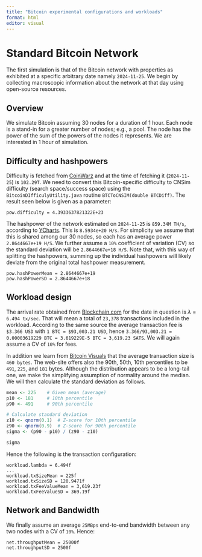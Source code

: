 ```yaml
---
title: "Bitcoin experimental configurations and workloads"
format: html
editor: visual
---
```


# Standard Bitcoin Network

The first simulation is that of the Bitcoin network with properties as exhibited at a specific arbitrary date namely `2024-11-25`. We begin by collecting macroscopic information about the network at that day using open-source resources.

## Overview

We simulate Bitcoin assuming 30 nodes for a duration of 1 hour. Each node is a stand-in for a greater number of nodes; e.g., a pool. The node has the power of the sum of the powers of the nodes it represents. We are interested in 1 hour of simulation.

## Difficulty and hashpowers

Difficulty is fetched from [CoinWarz](https://www.coinwarz.com/mining/bitcoin/difficulty-chart) and at the time of fetching it (`2024-11-25`) is `102.29T`. We need to convert this Bitcoin-specific difficulty to CNSim difficulty (search space/success space) using the `BitcoinDIfficulyUtility.java` routine `BTCToCNSIM(double BTCDiff)`. The result seen below is given as a parameter:

```{}       
pow.difficulty = 4.3933637821322E+23
```

The hashpower of the network estimated on `2024-11-25` is `859.34M TH/s`, according to [YCharts](https://ycharts.com/indicators/bitcoin_network_hash_rate). This is `8.5934e+20 H/s`. For simplicity we assume that this is shared among our 30 nodes, so each has an average power `2.8644667e+19 H/S`. We further assume a `10%` coefficient of variation (CV) so the standard deviation will be `2.8644667e+18 H/S`. Note that, with this way of splitting the hashpowers, summing up the individual hashpowers will likely deviate from the original total hashpower measurement.

```{}       
pow.hashPowerMean = 2.8644667e+19
pow.hashPowerSD = 2.8644667e+18
```

## Workload design

The arrival rate obtained from [Blockchain.com](https://www.blockchain.com/explorer/charts/transactions-per-second) for the date in question is $\lambda$ = `6.494 tx/sec`. That will mean a total of `23,378` transactions included in the workload. According to the same source the average transaction fee is `$3.366 USD` with `1 BTC = $93,003.21 USD`, hence `3.366/93,003.21 = 0.00003619229 BTC = 3.619229E-5 BTC = 3,619.23 SATS`. We will again assume a CV of `10%` for fees.

In addition we learn from [Bitcoin Visuals](https://bitcoinvisuals.com/chain-tx-size) that the average transaction size is `460 bytes`. The web-site offers also the 90th, 50th, 10th percentiles to be `491`, `225`, and `181` bytes. Although the distribution appears to be a long-tail one, we make the simplifying assumption of normality around the median. We will then calculate the standard deviation as follows.

```R
mean <- 225    # Given mean (average)
p10 <- 181     # 10th percentile
p90 <- 491     # 90th percentile

# Calculate standard deviation
z10 <- qnorm(0.1)  # Z-score for 10th percentile
z90 <- qnorm(0.9)  # Z-score for 90th percentile
sigma <- (p90 - p10) / (z90 - z10)

sigma
```

Hence the following is the transaction configuration:

```{}       
workload.lambda = 6.494f
...
workload.txSizeMean = 225f
workload.txSizeSD = 120.9471f
workload.txFeeValueMean = 3,619.23f
workload.txFeeValueSD = 369.19f
```

## Network and Bandwidth

We finally assume an average `25MBps` end-to-end bandwidth between any two nodes with a CV of `10%`. Hence:

```{}   
net.throughputMean = 25000f
net.throughputSD = 2500f
```
